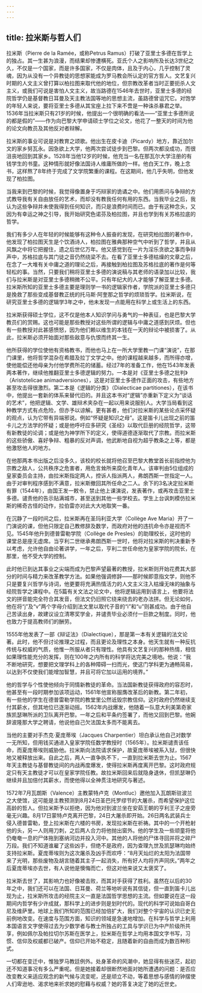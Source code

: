 ```yaml
---
---
---
```

title: 拉米斯与哲人们
---




拉米斯（Pierre de la Ramée，或称Petrus Ramus）打破了亚里士多德在哲学上的独占。其一生甚为浪漫，而结果却惨遭横死。亚氏个人之影响所及长达3世纪之久，不仅是一个国家，而是许多国家，不仅是肉体，且及于内心，几乎控制了灵魂，因为从没有一个异教徒的思想家能成为罗马教会所认定的官方哲人。文艺复兴时期的人文主义曾打算以柏拉图来取代他的地位，但宗教改革者当时正要扼杀人文主义，或我们可说是害怕人文主义，故当路德在1546年去世时，亚里士多德的经院哲学仍是基督教日耳曼及天主教法国等地的思想主流，虽路德曾诅咒它。对饱学的年轻人来说，要将亚里士多德从其宝座上拉下来不啻是一种诛杀暴君之举。1536年当拉米斯只有21岁的时候，他提出一个很明确的看法——“亚里士多德所说的都是假的”——作为向巴黎大学申请硕士学位之论文，他花了一整天的时间为他的论文向教员及其他反对者辩解。

拉米斯的事业可说是对教育之颂歌。他出生在皮卡迪（Picardy）地方，靠近加尔文的家乡努瓦永。因急欲上大学，他两次尝试徒步到巴黎。但两次都没成功，而很沮丧地回到其家乡。1528年当他12岁的时候，他充当一名在那瓦尔大学注册的有钱学生的书童。这种情形就好像法国诗人维庸所做的一样。他白天工作，晚上念书，这样熬了8年终于完成了文学院繁重的课程。在这期间，他几乎失明，但他发现了柏拉图。

当我来到巴黎的时候，我觉得像置身于巧辩家的诡谲之中。他们用质问与争辩的方式教导我有关自由放任的艺术，而却没有教我任何有用的东西。当我毕业之后，我认为这些争辩并未使我得到任何知识，而只是浪费时间而已。由于有这种念头，又因为有幸运之神之引导，我开始研究色诺芬及柏拉图，并且也学到有关苏格拉底的哲学。



我们有多少人在年轻的时候能够有这种令人振奋的发现，在研究柏拉图的著作中，他发现了柏拉图天生是个饮酒诗人，柏拉图在雅典那种空气中听到了哲学，并且从风飘之中将它把握住，遗之后世亿万年。他又感觉到在一片为淫乐贪欲之事而争辩声中，苏格拉底与其门徒之音仍然绕梁不去。在看了亚里士多德枯燥的文章之后，在念了一大堆有关中庸之道的理论之后，再接触到柏拉图及苏格拉底的著作是何等轻松的事。当然，只要我们稍将亚里士多德的演说稿与其老师的语录加以比较，我们与拉米斯是对亚里士多德稍微不公平。只有年纪大的人才能够了解亚里士多德。拉米斯所知的亚里士多德主要是理则学一书的逻辑家作者，学院派的亚里士多德只是挽救了那些变成基督教正统的托马斯·阿奎那之哲学的烦琐哲学。拉米斯说，在研究亚里士多德的逻辑学3年之中，他未发现一点能用在科学上或生活上的东西。

拉米斯获得硕士学位，这不仅是他本人知识学问与勇气的一种表征，也是巴黎大学教员们的赏赐。这也可能是那些教授对这些所谓的逻辑与中庸之道感到厌烦。但也有一些教授对此甚感愤怒，因为他们赖以维生的本钱在一天的辩论中被损害了。从此，拉米斯必须开始面对那些敌意与仇恨而终其一生。

他所获得的学位使他有资格教书，而他也马上在一所大学里教一门课“演说”，在那门课里，他将哲学混杂在希腊及拉丁文学之中。他的课程越来越多，而所得亦增，使他能偿还他母亲为付他学费所花的储蓄。经过7年的准备工作，他在1543年发表两本著作，继续他推翻亚里士多德逻辑的努力。一本是对《亚里士多德之批判》（Aristotelicae animadversiones），这是对亚里士多德作正面的攻击，有些地方甚至攻击得很激烈。第二本是《逻辑的分类》（Dialecticae partitiones），在该书中，他提出一套新的体系来替代旧的。并且这本书对“逻辑”亦重新下定义为“谈话的艺术”，他把逻辑、文学、雄辩术夹杂在一起以用来说服别人。大学当局看到这种教学方式有点危险，但亦予以谅解。更有甚者，他们对拉米斯的某些论点采怀疑的观点，认为它带有异端邪说。例如“怀疑是知识之母”。这是笛卡儿出现之前的笛卡儿之方法学的怀疑；或是他呼吁应多研究《圣经》以取代巨册的经院哲学，这带有新教徒的论调；或是他为神学所下的定义，使得道德逐渐取代了宗教。而拉米斯的这些骄傲、喜好争辩、粗暴的反对声调，他武断地自视为超乎教条之上等，都是他激怒他人的地方。

在他那两本书出版之后没多久，该校的校长就将他召至巴黎大教堂首长前指控他为宗教之敌人，公共秩序之危害者，用危言耸所来腐化青年人。该审判由5位组成的皇家委员会主持，由拉米斯指定两人，控诉人指派两人，弗朗西斯一世指定一人。由于对审判程序感到不满意，拉米斯撤回其所任命之二人。余下的3名决定拉米斯有罪（1544年），由国王发一敕令，禁止他上课演说，发表著作，或再攻击亚里士多德。谴责他的告示贴满城市，甚至送到其他一些学校去。学生上台讽刺模仿拉米斯的稀奇古怪的动作，拉伯雷亦对此大大地取笑一番。

在沉静了一段时间之后，拉米斯再在圣玛利亚大学（Collège Ave Maria）开了一门演说的课，但他只限定自己教修辞及数学，而政府对他的违抗命令亦是视而不见。1545年他升到德普雷勒学院（Collège de Presles）的助理校长，这时他的课堂总是座无虚席。当亨利二世继承弗朗西斯一世时，他将对拉米斯的判决重新予以考虑，允许他自由论著讲学，一年之后，亨利二世任命他为皇家学院的院长，在那里，他不受大学的控制。

此时他已到达其事业之尖端而成为巴黎声望最著的教授，拉米斯则开始花费其大部分的时间与精力来改革教学方法。如果他强调修辞——那时候即意指文学，则他不只是要复兴哲学与诗词，他更要将充满热情活力的人文主义注入枯燥无味的抽象与经院哲学之课程中。在5篇有关文法之论文中，他将逻辑运用到语言上，他要将法文的拼音能完全符合其发音，但法文仍旧照它绕来绕去的老办法拼。但无论如何，他在将“j”及“v”两个字母介绍到法文里以取代子音的“i”和“u”则甚成功。由于他自己苦读出身，故建议设立清寒奖学金，并谴责毕业必须付一巨款之制度。同时，他也致力于提高教师们的酬劳。

1555年他发表了一部《辩证法》（Dialectique），那是第一本有关逻辑的法文论著。此时，他不但讨论推理之过程，而且更论及理性之本身。他天生就有一种反抗传统与权威的气质，他惟一所服从者只有理性。他具有文艺复兴的那种热情，相信如果理性能充分的发挥，则在100年之内所有的科学将达完美之境地。他说：“我不断地研究，想要把文理学科上的各种障碍一扫而光，使这门学科更为通畅简易，以达到不仅使我们能增加智慧，并且可将它加以运用的境界。”

他的哲学与个性使他倾向于同情新教徒的革命。当法国新教徒获得政府的容忍时，他甚至有一段时期参加该项运动，1561年他宣称服膺改革后的新教。第二年初，有一些他的学生在德普雷勒学院的教堂里公然诋毁宗教信仰。这时政府仍然继续支付其薪水，但其地位已逐渐动摇。1562年内战爆发，他随着一队意大利美第奇家族凯瑟琳所派的卫队离开巴黎。一年之后和平条约签署了，而他又回到巴黎。他婉辞波隆那大学之聘请，他说他自己欠法国太多而不能离去。

当他的主要对手杰克·夏庞蒂埃（Jacques Charpentier）坦白承认他自己对数学一无所知，但用钱买通进入皇家学院任数学教授时（1565年）。拉米斯谴责该任命，而夏庞蒂埃则威胁他。拉米斯向法院请求保护，故夏庞蒂埃被系入狱，但很快地又被释放出来。自此之后，两人一直争执不下，一直到拉米斯去世为止。1567年天主教徒与基督教徒间的内战再度爆发，使得拉米斯再度离开巴黎。这时政府规定只有天主教徒才可以在皇家学院任教。故拉米斯回来后就隐身退休，但凯瑟琳仍继续并且加倍付其薪水，而使他得以全神贯注地研究与著述。

1572年7月瓦朗斯（Valence）主教蒙特卢克（Montluc）邀他加入瓦朗斯驻波兰之大使馆，这可能是主教预测到8月24日圣巴托罗缪节的大屠杀，而希望保护这位高龄的哲人。但拉米斯予以拒绝，因为他对到波兰坐在安茹王朝的亨利王子之座旁毫无兴趣。8月17日蒙特卢克离开巴黎，24日大屠杀即开始。26日两名武装兵士侵入德普雷勒，登上拉米斯在六楼的书房，发现拉米斯在祈祷。其中的一个开枪射他的头，另一人则用刀刺，之后两人合力将他抛出窗外。他的学生及一些顽童将他仍奄奄一息的尸体拖到塞纳河边并投入河中。其他的人将他的尸体寻回并将之碎尸万段。我们不知道谁雇了这些凶手，但绝不是政府，因为查理九世及凯瑟琳均始终支持拉米斯。夏庞蒂埃则为这次屠杀及凶手而欢呼：“8月天灿烂的太阳为法国带来了光明，那些废物及胡言随着其主子一起消失，所有好人均将齐声同庆。”两年之后夏庞蒂埃亦去世，有人说他是懊悔而亡，但这对他来说又太褒奖了。

拉米斯去世了，其影响力也好像被击败，而其对手获得了胜利。虽然在以后的30年之中，我们还可以在法国、日耳曼、荷兰等地听说有其信徒，但一直到笛卡儿出现为止，拉米斯所攻击的经院主义一直是法国哲学思想的主流。但如要说在这一段期间内哲学有少许成就，那科学上的进步则是划时代的。现代的科学可说始自哥白尼及维萨里。地球上我们所知的范围已经加倍扩大，我们对整个宇宙的认识已史无前例地改变。在速度与范围方面，知识的领域是急速地增加。在科学与哲学上利用本国语言文字使得过去为少数学者与教士所独占的工具与学识已为中产阶级所共享，例如佩尔及帕拉切尔苏斯在医学上，拉米斯在哲学上均用本国文字书写，习惯、信仰及权威都已破产。信仰已开始不稳定，且随着新的自由而成为数百种形式。

一切都在变迁中，惟独罗马教廷例外。处身革命的风潮中，她显得有些迷茫，起初还不知道事况有多么严重呢。但是她接着却很断然地面对她所遭遇的问题：是否应改变教义来适应观念的新气候与流变呢，还是顽立不动，等着思想与感情的钟摆使人们卑逊地、渴求地来祈求她的慰藉与权威？她的答复决定了她的近世史。